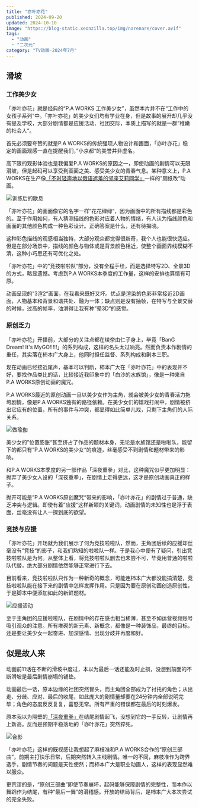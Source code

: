```yaml
---
title: "亦叶亦花"
published: 2024-09-20
updated: 2024-10-10
image: "https://blog-static.xeonzilla.top/img/narenare/cover.avif"
tags:
  - "动画"
  - "二次元"
category: "TV动画-2024年7月"
---
```


## 滑坡
### 工作美少女
「亦叶亦花」就是经典的“P.A WORKS 工作美少女”，虽然本片并不在“工作中的女孩子系列”中。「亦叶亦花」的美少女们均有学业在身，但是故事的展开却几乎没有提及学校，大部分剧情都是应援活动、社团交际，本质上描写的就是一群”稚嫩的社会人“。

首先必须要夸赞的就是P.A WORKS的传统强项人物设计和画面，「亦叶亦花」稳定的画面观感一直在提醒我们，”小京都“的美誉并非虚名。

高下限的观影体验也是我偏爱P.A WORKS的原因之一，即使动画的剧情可以无限滑坡，但是起码可以享受到画面之美、感受美少女的青春气息。某种意义上，P.A WORKS在生产像[「不时轻声地以俄语遮羞的邻座艾莉同学」](/posts/roshidere/)一样的”厕纸改“动画。

![训练后的歇息](https://blog-static.xeonzilla.top/img/narenare/01.avif "训练后的歇息")

「亦叶亦花」的画面像它的名字一样”花花绿绿“，因为画面中的所有描线都是彩色的。至于作用如何，有人猜测描线的色彩对应着人物的情绪，有人认为描线颜色和画面的其他颜色构成一种色彩设计。正确答案是什么，还有待揭晓。

这种彩色描线的观感相当独特，大部分观众都觉得很新奇，我个人也能很快适应。但是在部分场景中，描线的颜色与物体或是背景颜色相近，使整个画面界线模糊不清，这种小巧思还有可优化之处。

「亦叶亦花」中的”竞技啦啦队“部分，没有全程手绘，而是选择特写2D、全景3D的方式，略显遗憾。考虑到P.A WORKS本季度的工作量，这样的安排也算情有可原。

动画呈现的”3渲2“画面，在我看来既好又坏。优点是渲染的色彩非常接近2D画面，人物基本和背景和谐共处、融为一体；缺点则是没有抽帧，在特写与全景交替的时候，过高的帧率，油滑得让我有种”晕3D“的感觉。

### 原创乏力
「亦叶亦花」开播前，大部分的关注点都在绫奈由仁子身上，毕竟「BanG Dream! It's MyGO!!!!!」的系列构成，这样的名头太过响亮。然而负责本作剧情的重任，其实落在柿本广大身上，他同时担任监督、系列构成和剧本三职。

现在动画已经接近尾声，基本可以判断，柿本广大在「亦叶亦花」中的表现并不好，要找作品类比的话，比较接近我印象中的「白沙的水族馆」，像是一种来自P.A WORKS原创动画的魔咒。

P.A WORKS最近的原创动画一旦以美少女作为主角，就会被美少女的青春活力拖垮剧情，像是P.A WORKS独有的路径依赖。在美少女们的嬉戏打闹中，剧情被挤出它应有的位置，所有的事件与冲突，都显得如此简单儿戏，只剩下主角们的人际关系。

![做瑜伽](https://blog-static.xeonzilla.top/img/narenare/02.avif "做瑜伽")

美少女的”位置膨胀“甚至挤占了作品的题材本身，无论是水族馆还是啦啦队，能留下的都只有”P.A WORKS的美少女“的痕迹，丝毫感受不到剧情和题材带来的影响。

和P.A WORKS本季度的另一部作品「深夜重拳」对比，这种魔咒似乎更加明显：抛弃了美少女人设的「深夜重拳」，在剧情上走得更远，这才是原创动画真正的样子。

抛开可能是”P.A WORKS原创魔咒“带来的影响，「亦叶亦花」的剧情过于普通，缺乏冲突与逻辑。即使有着”应援“这样新颖的关键词，动画剧情的未知性也是浮于表面，丝毫没有让人一探到底的欲望。

### 竞技与应援
「亦叶亦花」开场就为我们展示了何为竞技啦啦队，然而，主角团后续的应援却丝毫没有”竞技“的影子，和我们熟知的啦啦队一样。于是我心中便有了疑问，引出竞技啦啦队是为何。从整体上看，将竞技啦啦队删去也未尝不可，毕竟用普通的啦啦队代替，绝大部分剧情依然能够正常进行下去。

目前看来，竞技啦啦队只作为一种新奇的概念，可能连柿本广大都没能搞清楚，竞技啦啦队能在接下来的剧情中怎样发挥作用。只是因为要在原创动画创造原创性，于是脚本中便添加如此的新鲜题材。

![应援活动](https://blog-static.xeonzilla.top/img/narenare/03.avif "应援活动")

至于主角团的应援啦啦队，在剧情中的存在感也相当稀薄，甚至不如运营视频账号吸引观众的注意。所有堆砌的新元素、新概念，都像是一种装饰品，最终的目标，还是要让美少女一起奋进、加深感情、出现分歧并再度和好。

## 似是故人来
动画前11话在不断的滑坡中度过，本以为最后一话还能及时止损，没想到前面的不断滑坡是最后剧情崩塌的铺垫。

动画最后一话，原本边缘的社团突然冒头，而主角团全部成为了衬托的角色；从出走、分歧、应对、最后的收尾，如此庞大的剧情量却要在24分钟内全部说明完毕；角色的态度反反复复，喜怒无常。所有严重的错误都在最后的时刻爆发。

原本我以为隔壁的[「深夜重拳」](/posts/mayopan/)在结尾剧情起飞，没想到它的一手反转，让剧情再上新高。反而是预期平稳落地的「亦叶亦花」突然猝死。

![合影](https://blog-static.xeonzilla.top/img/narenare/04.avif "合影")

「亦叶亦花」这样的既视感让我想起了麻枝准和P.A WORKS合作的“原创三部曲”，前期主打快乐日常，后期突然转入主线剧情。唯一的不同，麻枝准作为跨界选手，剧情节奏的问题是天性使然；而柿本广大是职业动画人，这样的表现显然难以服众。

更荒谬的是，“原创三部曲”即使节奏崩坏，起码能够保障剧情的完整性，而本作以舞蹈作为结尾，有种“最后一舞”的滑稽感。开放的结局背后，是柿本广大本次尝试的完全失败。
